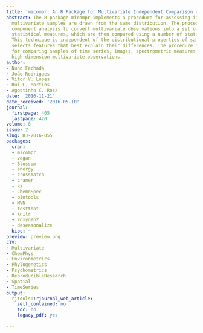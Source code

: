 ```yaml
---
title: 'micompr: An R Package for Multivariate Independent Comparison of Observations'
abstract: The R package micompr implements a procedure for assessing if two or more
  multivariate samples are drawn from the same distribution. The procedure uses principal
  component analysis to convert multivariate observations into a set of linearly uncorrelated
  statistical measures, which are then compared using a number of statistical methods.
  This technique is independent of the distributional properties of samples and automatically
  selects features that best explain their differences. The procedure is appropriate
  for comparing samples of time series, images, spectrometric measures or similar
  high-dimension multivariate observations.
author:
- Nuno Fachada
- João Rodrigues
- Vitor V. Lopes
- Rui C. Martins
- Agostinho C. Rosa
date: '2016-11-21'
date_received: '2016-05-10'
journal:
  firstpage: 405
  lastpage: 420
volume: 8
issue: 2
slug: RJ-2016-055
packages:
  cran:
  - micompr
  - vegan
  - Blossom
  - energy
  - crossmatch
  - cramer
  - ks
  - ChemoSpec
  - biotools
  - MVN
  - testthat
  - knitr
  - roxygen2
  - deseasonalize
  bioc: ~
preview: preview.png
CTV:
- Multivariate
- ChemPhys
- Environmetrics
- Phylogenetics
- Psychometrics
- ReproducibleResearch
- Spatial
- TimeSeries
output:
  rjtools::rjournal_web_article:
    self_contained: no
    toc: no
    legacy_pdf: yes

---
```

